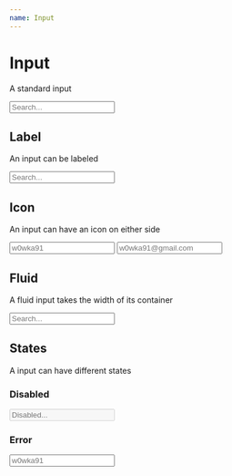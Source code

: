 ```yaml
---
name: Input
---
```



# Input

A standard input

<Playground>
  <Input placeholder="Search..." />
</Playground>

## Label

An input can be labeled

<Playground>
  <Input label="Username" placeholder="Search..." />
</Playground>

## Icon

An input can have an icon on either side

<Playground>
  <Input label="Username" placeholder="w0wka91" iconLeft="user" />
  <Input label="E-Mail" placeholder="w0wka91@gmail.com" iconRight="at-sign" />
</Playground>

## Fluid

A fluid input takes the width of its container

<Playground>
  <Input placeholder="Search..." fluid />
</Playground>

## States

A input can have different states

### Disabled

<Playground>
  <Input placeholder="Disabled..." disabled />
</Playground>

### Error

<Playground>
  <Input
    label="Username"
    placeholder="w0wka91"
    error="The username is required"
  />
</Playground>
